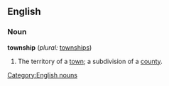 ==English==

===Noun===
'''township'''  (''plural:'' [[townships]])
# The territory of a [[town]]; a subdivision of a [[county]].

[[Category:English nouns]]